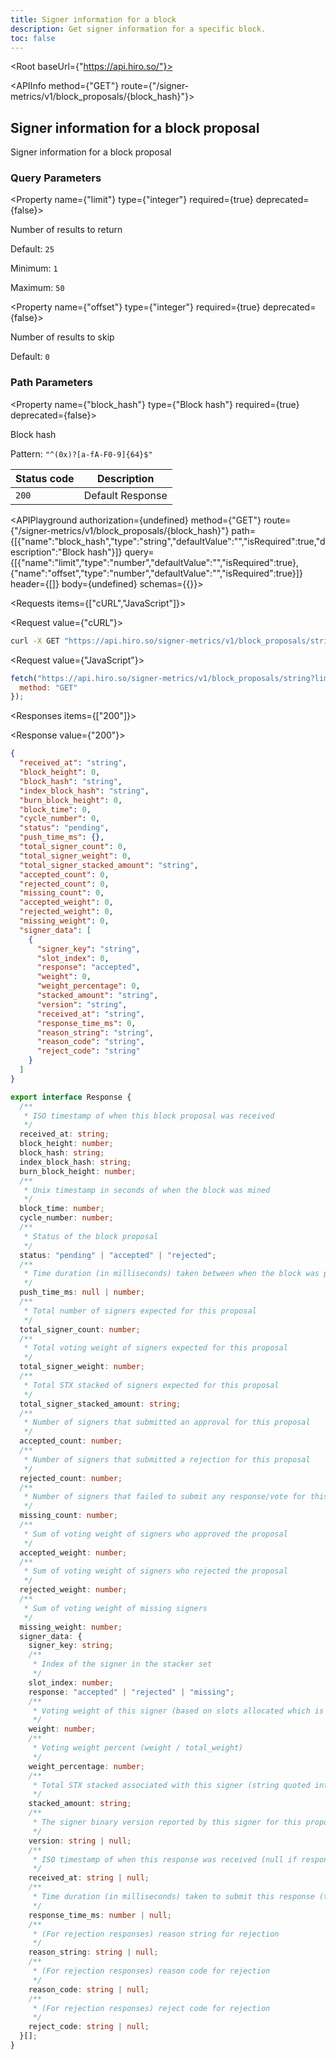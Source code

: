 ```yaml
---
title: Signer information for a block
description: Get signer information for a specific block.
toc: false
---
```



<Root baseUrl={"https://api.hiro.so/"}>

<API>

<APIInfo method={"GET"} route={"/signer-metrics/v1/block_proposals/{block_hash}"}>

## Signer information for a block proposal

Signer information for a block proposal

### Query Parameters

<Property name={"limit"} type={"integer"} required={true} deprecated={false}>

Number of results to return

<span>Default: `25`</span>

<span>Minimum: `1`</span>

<span>Maximum: `50`</span>

</Property>

<Property name={"offset"} type={"integer"} required={true} deprecated={false}>

Number of results to skip

<span>Default: `0`</span>

</Property>

### Path Parameters

<Property name={"block_hash"} type={"Block hash"} required={true} deprecated={false}>

Block hash

<span>Pattern: `"^(0x)?[a-fA-F0-9]{64}$"`</span>

</Property>

| Status code | Description |
| ----------- | ----------- |
| `200` | Default Response |

<APIPlayground authorization={undefined} method={"GET"} route={"/signer-metrics/v1/block_proposals/{block_hash}"} path={[{"name":"block_hash","type":"string","defaultValue":"","isRequired":true,"description":"Block hash"}]} query={[{"name":"limit","type":"number","defaultValue":"","isRequired":true},{"name":"offset","type":"number","defaultValue":"","isRequired":true}]} header={[]} body={undefined} schemas={{}}>

</APIPlayground>

</APIInfo>

<APIExample>

<Requests items={["cURL","JavaScript"]}>

<Request value={"cURL"}>

```bash
curl -X GET "https://api.hiro.so/signer-metrics/v1/block_proposals/string?limit=25&offset=0"
```

</Request>

<Request value={"JavaScript"}>

```js
fetch("https://api.hiro.so/signer-metrics/v1/block_proposals/string?limit=25&offset=0", {
  method: "GET"
});
```

</Request>

</Requests>

<Responses items={["200"]}>

<Response value={"200"}>

<ResponseTypes>

<ExampleResponse>

```json
{
  "received_at": "string",
  "block_height": 0,
  "block_hash": "string",
  "index_block_hash": "string",
  "burn_block_height": 0,
  "block_time": 0,
  "cycle_number": 0,
  "status": "pending",
  "push_time_ms": {},
  "total_signer_count": 0,
  "total_signer_weight": 0,
  "total_signer_stacked_amount": "string",
  "accepted_count": 0,
  "rejected_count": 0,
  "missing_count": 0,
  "accepted_weight": 0,
  "rejected_weight": 0,
  "missing_weight": 0,
  "signer_data": [
    {
      "signer_key": "string",
      "slot_index": 0,
      "response": "accepted",
      "weight": 0,
      "weight_percentage": 0,
      "stacked_amount": "string",
      "version": "string",
      "received_at": "string",
      "response_time_ms": 0,
      "reason_string": "string",
      "reason_code": "string",
      "reject_code": "string"
    }
  ]
}
```

</ExampleResponse>

<TypeScriptResponse>

```ts
export interface Response {
  /**
   * ISO timestamp of when this block proposal was received
   */
  received_at: string;
  block_height: number;
  block_hash: string;
  index_block_hash: string;
  burn_block_height: number;
  /**
   * Unix timestamp in seconds of when the block was mined
   */
  block_time: number;
  cycle_number: number;
  /**
   * Status of the block proposal
   */
  status: "pending" | "accepted" | "rejected";
  /**
   * Time duration (in milliseconds) taken between when the block was proposed and when it was pushed
   */
  push_time_ms: null | number;
  /**
   * Total number of signers expected for this proposal
   */
  total_signer_count: number;
  /**
   * Total voting weight of signers expected for this proposal
   */
  total_signer_weight: number;
  /**
   * Total STX stacked of signers expected for this proposal
   */
  total_signer_stacked_amount: string;
  /**
   * Number of signers that submitted an approval for this proposal
   */
  accepted_count: number;
  /**
   * Number of signers that submitted a rejection for this proposal
   */
  rejected_count: number;
  /**
   * Number of signers that failed to submit any response/vote for this proposal
   */
  missing_count: number;
  /**
   * Sum of voting weight of signers who approved the proposal
   */
  accepted_weight: number;
  /**
   * Sum of voting weight of signers who rejected the proposal
   */
  rejected_weight: number;
  /**
   * Sum of voting weight of missing signers
   */
  missing_weight: number;
  signer_data: {
    signer_key: string;
    /**
     * Index of the signer in the stacker set
     */
    slot_index: number;
    response: "accepted" | "rejected" | "missing";
    /**
     * Voting weight of this signer (based on slots allocated which is proportional to stacked amount)
     */
    weight: number;
    /**
     * Voting weight percent (weight / total_weight)
     */
    weight_percentage: number;
    /**
     * Total STX stacked associated with this signer (string quoted integer)
     */
    stacked_amount: string;
    /**
     * The signer binary version reported by this signer for this proposal response (null if response missing)
     */
    version: string | null;
    /**
     * ISO timestamp of when this response was received (null if response missing
     */
    received_at: string | null;
    /**
     * Time duration (in milliseconds) taken to submit this response (tracked best effort, null if response missing)
     */
    response_time_ms: number | null;
    /**
     * (For rejection responses) reason string for rejection
     */
    reason_string: string | null;
    /**
     * (For rejection responses) reason code for rejection
     */
    reason_code: string | null;
    /**
     * (For rejection responses) reject code for rejection
     */
    reject_code: string | null;
  }[];
}
```

</TypeScriptResponse>

</ResponseTypes>

</Response>

</Responses>

</APIExample>

</API>

</Root>